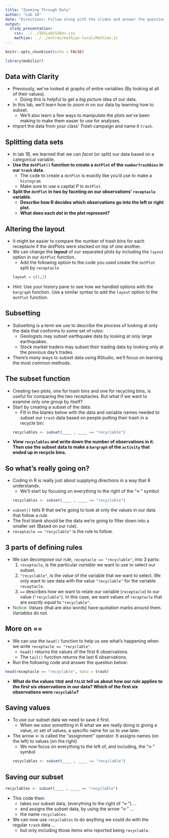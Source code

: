```yaml
---
title: "Zooming Through Data"
author: "Lab 1D"
date: "Directions: Follow along with the slides and answer the questions in **red** font in your journal."
output: 
  slidy_presentation: 
    css: ../../IDSLabCSSRev.css
    mathjax: ../../extras/mathjax-local/MathJax.js
---
```


```r
knitr::opts_chunk$set(echo = FALSE)
```

```r
library(mobilizr)
```

## Data with Clarity

- Previously, we've looked at graphs of entire variables (By looking at all of their values).
    - Doing this is helpful to get a _big picture_ idea of our data.
- In this lab, we'll learn how to _zoom in_ on our data by learning how to subset.
    - We'll also learn a few ways to manipulate the plots we've been making to make them easier to use for analyses.
- Import the data from your class' _Trash_ campaign and name it `trash`.


## Splitting data sets

- In lab 1B, we learned that we can _facet_ (or split) our data based on a categorical variable.
- **Use the `dotPlot()` function to create a `dotPlot` of the `numberTrashBins` in our `trash` data.**
    - The code to create a `dotPlot` is exactly like you'd use to make a `histogram`.
    - Make sure to use a capital _P_ in `dotPlot`.
- **Split the `dotPlot` in two by faceting on our observations' `receptacle` variable.**
    - **Describe how R decides which observations go into the left or right plot.**
    - **What does each _dot_ in the plot represent?**


## Altering the layout

- It might be easier to compare the number of trash bins for each receptacle if the dotPlots were stacked on top of one another.
- We can change the **layout** of our separated plots by including the `layout` option in our `dotPlot` function. 
    - Add the following option to the code you used create the `dotPlot` split by `receptacle` 
```r
layout = c(1,2)
```
- _Hint_: Use your history pane to see how we handled options with the `bargraph` function. Use a similar syntax to add the `layout` option to the `dotPlot` function.


## Subsetting

- Subsetting is a term we use to describe the process of looking at only the data that conforms to some set of rules:
    - Geologists may subset earthquake data by looking at only large earthquakes.
    - Stock market traders may subset their trading data by looking only at the previous day's trades.
- There's _many_ ways to subset data using RStudio, we'll focus on learning the most common methods.  


## The subset function

- Creating two plots, one for trash bins and one for recycling bins, is useful for comparing the two receptacles. But what if we want to examine only one group by itself?
- Start by creating a subset of the data:
    - Fill in the blanks below with the data and variable names needed to subset our `trash` data based on people putting their trash in a recycle bin:
```r
recyclables <- subset(____ , ____ == "recyclable")
```
- **View `recyclables` and write down the number of observations in it. Then use the subset data to make a `bargraph` of the `activity` that ended up in recycle bins.**


## So what's really going on?

- Coding in R is really just about supplying directions in a way that R understands. 
    - We'll start by focusing on everything to the right of the "<-" symbol
```r
recyclables <- subset(____ , ____ == "recyclable")
```
- `subset()` tells R that we're going to look at only the values in our data that follow a _rule_.
- The first blank should be the data we're going to filter down into a smaller set (Based on our rule).
- `receptacle == "recyclable"` is the rule to follow.


## 3 parts of defining rules

- We can decompose our rule, `receptacle == "recyclable"`, into 3 parts:
    1. `receptacle`, is the particular _variable_ we want to use to select our subset.
    2. `"recyclable"`, is the _value_ of the variable that we want to select. We only want to see data with the value `"recyclable"` for the variable `receptacle`.
    3. `==`  describes how we want to relate our variable (`receptacle`) to our value (`"recyclable"`). In this case, we want values of `receptacle` that are _exactly equal_ to `"recyclable"`.
- <font color="green">Notice:</font> _Values_ (that are also words) have quotation marks around them. _Variables_ do not.


## More on ==

- We can use the `head()` function to help us see what's happening when we write `receptacle == "recyclable"`.
    - `head()` returns the values of the first 6 observations.
    - The `tail()` function returns the last 6 observations.
- Run the following code and answer the question below:
```r
head(receptacle == "recyclable", data = trash)
```
- **What do the values `TRUE` and `FALSE` tell us about how our _rule_ applies to the first six observations in our data? Which of the first six observations were `recyclable`?**


## Saving values

- To use our subset data we need to save it first.
    - When we _save_ something in R what we are really doing is giving a value, or set of values, a specific name for us to use later.
- The arrow <- is called the "assignment" operator. It assigns names (on the left) to values (on the right)
    - We now focus on everything to the left of, and including, the "<-" symbol
```r
recyclables <- subset(____ , ____ == "recyclable")
```


## Saving our subset

```r
recyclables <- subset(____ , ____ == "recyclable")
```

- This code then: 
    - takes our subset data, (everything to the right of "<-") ...
    - and assigns the subset data, by using the arrow "<-" ...
    - the name `recyclables`.
- We can now use `recyclables` to do anything we could do with the regular `trash` data ...
    - but only including those items who reported being `recyclable`.
